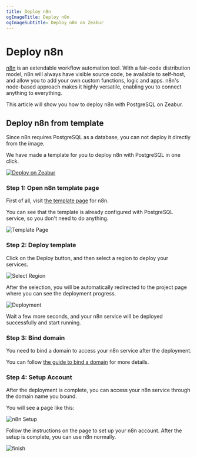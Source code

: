 ```yaml
---
title: Deploy n8n
ogImageTitle: Deploy n8n
ogImageSubtitle: Deploy n8n on Zeabur
---
```


# Deploy n8n

[n8n](https://github.com/n8n-io/n8n) is an extendable workflow automation tool. With a fair-code distribution model, n8n will always have visible source code, be available to self-host, and allow you to add your own custom functions, logic and apps. n8n's node-based approach makes it highly versatile, enabling you to connect anything to everything.

This article will show you how to deploy n8n with PostgreSQL on Zeabur.

## Deploy n8n from template

Since n8n requires PostgreSQL as a database, you can not deploy it directly from the image.

We have made a template for you to deploy n8n with PostgreSQL in one click.

[![Deploy on Zeabur](https://zeabur.com/button.svg)](https://zeabur.com/templates/W2H4RW)

### Step 1: Open n8n template page

First of all, visit [the template page](https://zeabur.com/templates/W2H4RW) for n8n.

You can see that the template is already configured with PostgreSQL service, so you don't need to do anything.

![Template Page](/marketplace/n8n/template.png)

### Step 2: Deploy template

Click on the Deploy button, and then select a region to deploy your services.

![Select Region](/marketplace/n8n/region.png)

After the selection, you will be automatically redirected to the project page where you can see the deployment progress.

![Deployment](/marketplace/n8n/deployment.png)

Wait a few more seconds, and your n8n service will be deployed successfully and start running.

### Step 3: Bind domain

You need to bind a domain to access your n8n service after the deployment.

You can follow [the guide to bind a domain](/deploy/domain-binding) for more details.

### Step 4: Setup Account

After the deployment is complete, you can access your n8n service through the domain name you bound.

You will see a page like this:

![n8n Setup](/marketplace/n8n/setup.png)

Follow the instructions on the page to set up your n8n account. After the setup is complete, you can use n8n normally.

![finish](/marketplace/n8n/finish.png)
